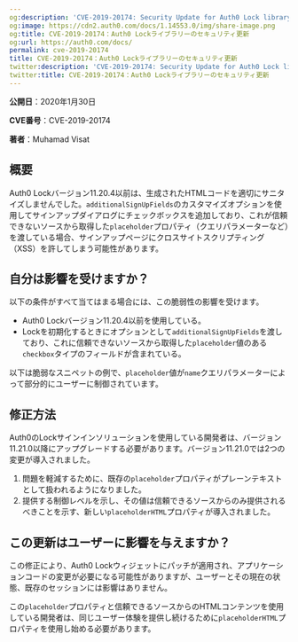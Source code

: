 ```yaml
---
og:description: 'CVE-2019-20174: Security Update for Auth0 Lock library'
og:image: https://cdn2.auth0.com/docs/1.14553.0/img/share-image.png
og:title: CVE-2019-20174：Auth0 Lockライブラリーのセキュリティ更新
og:url: https://auth0.com/docs/
permalink: cve-2019-20174
title: CVE-2019-20174：Auth0 Lockライブラリーのセキュリティ更新
twitter:description: 'CVE-2019-20174: Security Update for Auth0 Lock library'
twitter:title: CVE-2019-20174：Auth0 Lockライブラリーのセキュリティ更新
---
```


**公開日**：2020年1月30日

**CVE番号**：CVE-2019-20174

**著者**：Muhamad Visat

## 概要

Auth0 Lockバージョン11.20.4以前は、生成されたHTMLコードを適切にサニタイズしませんでした。`additionalSignUpFields`のカスタマイズオプションを使用してサインアップダイアログにチェックボックスを追加しており、これが信頼できないソースから取得した`placeholder`プロパティ（クエリパラメーターなど）を渡している場合、サインアップページにクロスサイトスクリプティング（XSS）を許してしまう可能性があります。

## 自分は影響を受けますか？

以下の条件がすべて当てはまる場合には、この脆弱性の影響を受けます。

* Auth0 Lockバージョン11.20.4以前を使用している。
* Lockを初期化するときにオプションとして`additionalSignUpFields`を渡しており、これに信頼できないソースから取得した`placeholder`値のある`checkbox`タイプのフィールドが含まれている。

以下は脆弱なスニペットの例で、`placeholder`値が`name`クエリパラメーターによって部分的にユーザーに制御されています。



## 修正方法

Auth0のLockサインインソリューションを使用している開発者は、バージョン11.21.0以降にアップグレードする必要があります。バージョン11.21.0では2つの変更が導入されました。

1. 問題を軽減するために、既存の`placeholder`プロパティがプレーンテキストとして扱われるようになりました。
2. 提供する制御レベルを示し、その値は信頼できるソースからのみ提供されるべきことを示す、新しい`placeholderHTML`プロパティが導入されました。

## この更新はユーザーに影響を与えますか？

この修正により、Auth0 Lockウィジェットにパッチが適用され、アプリケーションコードの変更が必要になる可能性がありますが、ユーザーとその現在の状態、既存のセッションには影響はありません。

この`placeholder`プロパティと信頼できるソースからのHTMLコンテンツを使用している開発者は、同じユーザー体験を提供し続けるために`placeholderHTML`プロパティを使用し始める必要があります。